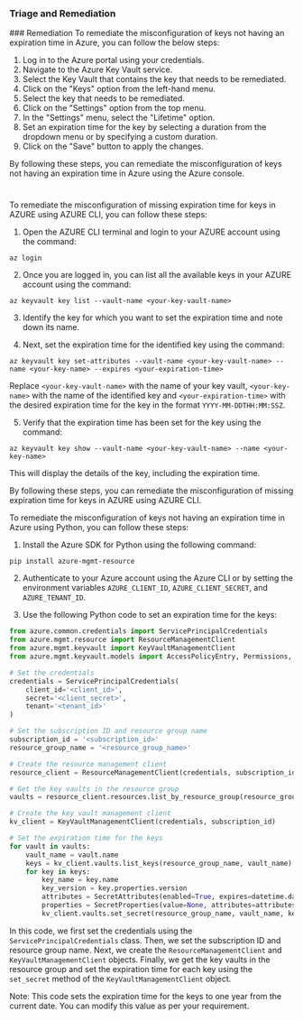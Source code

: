 
### Triage and Remediation
<Tabs>
<Tab title='Remediation'>
### Remediation

<AccordionGroup>
<Accordion title='Using Console' defaultOpen='true'>
To remediate the misconfiguration of keys not having an expiration time in Azure, you can follow the below steps:

1. Log in to the Azure portal using your credentials.
2. Navigate to the Azure Key Vault service.
3. Select the Key Vault that contains the key that needs to be remediated.
4. Click on the "Keys" option from the left-hand menu.
5. Select the key that needs to be remediated.
6. Click on the "Settings" option from the top menu.
7. In the "Settings" menu, select the "Lifetime" option.
8. Set an expiration time for the key by selecting a duration from the dropdown menu or by specifying a custom duration.
9. Click on the "Save" button to apply the changes.

By following these steps, you can remediate the misconfiguration of keys not having an expiration time in Azure using the Azure console.

#
</Accordion>

<Accordion title='Using CLI'>
To remediate the misconfiguration of missing expiration time for keys in AZURE using AZURE CLI, you can follow these steps:

1. Open the AZURE CLI terminal and login to your AZURE account using the command:

```
az login
```

2. Once you are logged in, you can list all the available keys in your AZURE account using the command:

```
az keyvault key list --vault-name <your-key-vault-name>
```

3. Identify the key for which you want to set the expiration time and note down its name.

4. Next, set the expiration time for the identified key using the command:

```
az keyvault key set-attributes --vault-name <your-key-vault-name> --name <your-key-name> --expires <your-expiration-time>
```

Replace `<your-key-vault-name>` with the name of your key vault, `<your-key-name>` with the name of the identified key and `<your-expiration-time>` with the desired expiration time for the key in the format `YYYY-MM-DDTHH:MM:SSZ`.

5. Verify that the expiration time has been set for the key using the command:

```
az keyvault key show --vault-name <your-key-vault-name> --name <your-key-name>
```

This will display the details of the key, including the expiration time.

By following these steps, you can remediate the misconfiguration of missing expiration time for keys in AZURE using AZURE CLI.
</Accordion>

<Accordion title='Using Python'>
To remediate the misconfiguration of keys not having an expiration time in Azure using Python, you can follow these steps:

1. Install the Azure SDK for Python using the following command:

```
pip install azure-mgmt-resource
```

2. Authenticate to your Azure account using the Azure CLI or by setting the environment variables `AZURE_CLIENT_ID`, `AZURE_CLIENT_SECRET`, and `AZURE_TENANT_ID`.

3. Use the following Python code to set an expiration time for the keys:

```python
from azure.common.credentials import ServicePrincipalCredentials
from azure.mgmt.resource import ResourceManagementClient
from azure.mgmt.keyvault import KeyVaultManagementClient
from azure.mgmt.keyvault.models import AccessPolicyEntry, Permissions, SecretAttributes, SecretProperties

# Set the credentials
credentials = ServicePrincipalCredentials(
    client_id='<client_id>',
    secret='<client_secret>',
    tenant='<tenant_id>'
)

# Set the subscription ID and resource group name
subscription_id = '<subscription_id>'
resource_group_name = '<resource_group_name>'

# Create the resource management client
resource_client = ResourceManagementClient(credentials, subscription_id)

# Get the key vaults in the resource group
vaults = resource_client.resources.list_by_resource_group(resource_group_name, filter="resourceType eq 'Microsoft.KeyVault/vaults'")

# Create the key vault management client
kv_client = KeyVaultManagementClient(credentials, subscription_id)

# Set the expiration time for the keys
for vault in vaults:
    vault_name = vault.name
    keys = kv_client.vaults.list_keys(resource_group_name, vault_name)
    for key in keys:
        key_name = key.name
        key_version = key.properties.version
        attributes = SecretAttributes(enabled=True, expires=datetime.datetime.now() + datetime.timedelta(days=365))
        properties = SecretProperties(value=None, attributes=attributes)
        kv_client.vaults.set_secret(resource_group_name, vault_name, key_name, key_version, properties=properties)
```

In this code, we first set the credentials using the `ServicePrincipalCredentials` class. Then, we set the subscription ID and resource group name. Next, we create the `ResourceManagementClient` and `KeyVaultManagementClient` objects. Finally, we get the key vaults in the resource group and set the expiration time for each key using the `set_secret` method of the `KeyVaultManagementClient` object.

Note: This code sets the expiration time for the keys to one year from the current date. You can modify this value as per your requirement.
</Accordion>

</AccordionGroup>
</Tab>
</Tabs>
